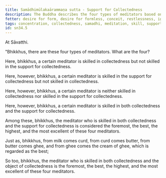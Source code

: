 ```yaml
---
title: Samādhimūlakaārammaṇa sutta - Support for Collectedness
description: The Buddha describes the four types of meditators based on their skill in collectedness and in the support for collectedness.
fetter: desire for form, desire for formless, conceit, restlessness, ignorance
tags: concentration, collectedness, samadhi, meditation, skill, support, sn,sn22-34,sn34
id: sn34.5
---
```


At Sāvatthi.

"Bhikkhus, there are these four types of meditators. What are the four?

Here, bhikkhus, a certain meditator is skilled in collectedness but not skilled in the support for collectedness.

Here, however, bhikkhus, a certain meditator is skilled in the support for collectedness but not skilled in collectedness.

Here, however, bhikkhus, a certain meditator is neither skilled in collectedness nor skilled in the support for collectedness.

Here, however, bhikkhus, a certain meditator is skilled in both collectedness and the support for collectedness.

Among these, bhikkhus, the meditator who is skilled in both collectedness and the support for collectedness is considered the foremost, the best, the highest, and the most excellent of these four meditators.

Just as, bhikkhus, from milk comes curd, from curd comes butter, from butter comes ghee, and from ghee comes the cream of ghee, which is regarded as the best;

So too, bhikkhus, the meditator who is skilled in both collectedness and the object of collectedness is the foremost, the best, the highest, and the most excellent of these four meditators.